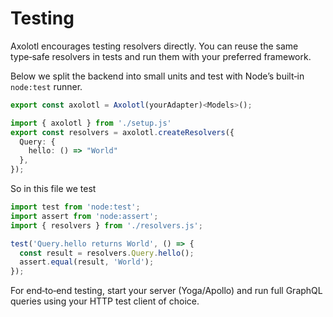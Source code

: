 # Testing

Axolotl encourages testing resolvers directly. You can reuse the same
type‑safe resolvers in tests and run them with your preferred framework.

Below we split the backend into small units and test with Node’s built‑in
`node:test` runner.

```ts filename="setup.ts"
export const axolotl = Axolotl(yourAdapter)<Models>();
```

```ts filename="resolvers.ts"
import { axolotl } from './setup.js'
export const resolvers = axolotl.createResolvers({
  Query: {
    hello: () => "World"
  },
});
```

So in this file we test

```ts filename="index.test.ts"
import test from 'node:test';
import assert from 'node:assert';
import { resolvers } from './resolvers.js';

test('Query.hello returns World', () => {
  const result = resolvers.Query.hello();
  assert.equal(result, 'World');
});
```

For end‑to‑end testing, start your server (Yoga/Apollo) and run full GraphQL
queries using your HTTP test client of choice.
